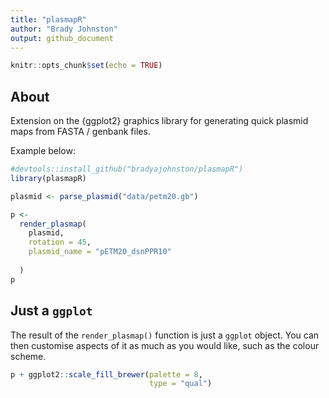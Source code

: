 ```yaml
---
title: "plasmapR"
author: "Brady Johnston"
output: github_document
---
```


```r
knitr::opts_chunk$set(echo = TRUE)
```

## About

Extension on the {ggplot2} graphics library for generating
quick plasmid maps from FASTA / genbank files.

Example below:

```r
#devtools::install_github("bradyajohnston/plasmapR")
library(plasmapR)

plasmid <- parse_plasmid("data/petm20.gb")

p <-
  render_plasmap(
    plasmid,
    rotation = 45,
    plasmid_name = "pETM20_dsnPPR10"
    
  )
p
```

## Just a `ggplot`
The result of the `render_plasmap()` function is just a `ggplot` object. You 
can then customise aspects of it as much as you would like, such as the 
colour scheme.

```r
p + ggplot2::scale_fill_brewer(palette = 8, 
                               type = "qual")
```


